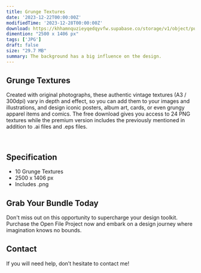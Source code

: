 ```yaml
---
title: Grunge Textures
date: '2023-12-22T00:00:00Z'
modifiedTime: '2023-12-28T00:00:00Z'
download: https://khhamnquzieyqedqyvfw.supabase.co/storage/v1/object/public/Assets/grunge-texture/Grunge%20Textures.zip
dimention: "2500 x 1406 px"
tags: ['JPG']
draft: false
size: "29.7 MB"
summary: The background has a big influence on the design.
---
```


## Grunge Textures

Created with original photographs, these authentic vintage textures (A3 / 300dpi) vary in depth and effect, so you can add them to your images and illustrations, and design iconic posters, album art, cards, or even grungy apparel items and comics. The free download gives you access to 24 PNG textures while the premium version includes the previously mentioned in addition to .ai files and .eps files.

<Image
  src='https://khhamnquzieyqedqyvfw.supabase.co/storage/v1/object/public/Assets/grunge-texture/01.png'
  width={1280}
  height={720}
  alt=''
/>
<Image
  src='https://khhamnquzieyqedqyvfw.supabase.co/storage/v1/object/public/Assets/grunge-texture/02.png'
  width={1280}
  height={720}
  alt=''
/>
<Image
  src='https://khhamnquzieyqedqyvfw.supabase.co/storage/v1/object/public/Assets/grunge-texture/03.png'
  width={1280}
  height={720}
  alt=''
/>
<Image
  src='https://khhamnquzieyqedqyvfw.supabase.co/storage/v1/object/public/Assets/grunge-texture/04.png'
  width={1280}
  height={720}
  alt=''
/>
<Image
  src='https://khhamnquzieyqedqyvfw.supabase.co/storage/v1/object/public/Assets/grunge-texture/05.png'
  width={1280}
  height={720}
  alt=''
/>
<Image
  src='https://khhamnquzieyqedqyvfw.supabase.co/storage/v1/object/public/Assets/grunge-texture/06.png'
  width={1280}
  height={720}
  alt=''
/>
<Image
  src='https://khhamnquzieyqedqyvfw.supabase.co/storage/v1/object/public/Assets/grunge-texture/07.png'
  width={1280}
  height={720}
  alt=''
/>
<Image
  src='https://khhamnquzieyqedqyvfw.supabase.co/storage/v1/object/public/Assets/grunge-texture/08.png'
  width={1280}
  height={720}
  alt=''
/>
 <Image
  src='https://khhamnquzieyqedqyvfw.supabase.co/storage/v1/object/public/Assets/grunge-texture/09.png'
  width={1280}
  height={720}
  alt=''
/>
<Image
  src='https://khhamnquzieyqedqyvfw.supabase.co/storage/v1/object/public/Assets/grunge-texture/10.png'
  width={1280}
  height={720}
  alt=''
/>

## Specification

- 10 Grunge Textures
- 2500 x 1406 px
- Includes .png


## Grab Your Bundle Today

Don't miss out on this opportunity to supercharge your design toolkit. Purchase the Open File Project now and embark on a design journey where imagination knows no bounds.

## Contact

If you will need help, don’t hesitate to contact me!
